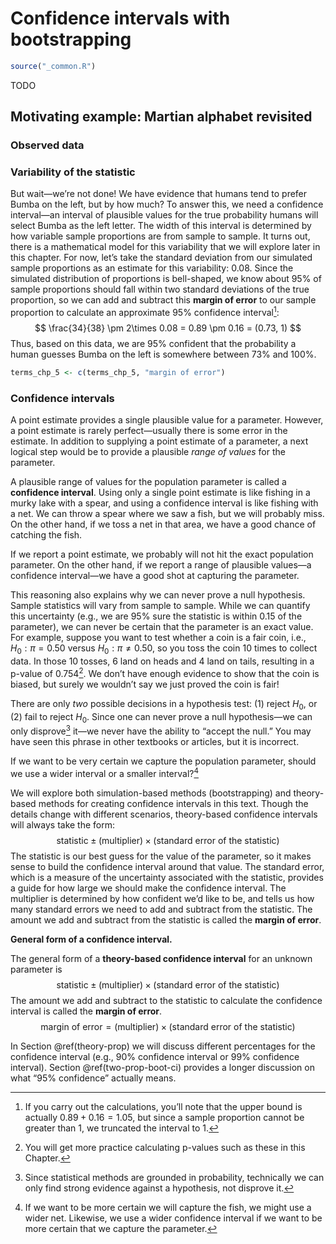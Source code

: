 # Confidence intervals with bootstrapping  {#foundations-bootstrapping}

```r
source("_common.R")
```

::: {.chapterintro}
TODO
:::

## Motivating example: Martian alphabet revisited

### Observed data


### Variability of the statistic

But wait---we're not done! We have evidence that humans tend to prefer Bumba on the left, but by how much? To answer this, we need a confidence interval---an interval of plausible values for the true probability humans will select Bumba as the left letter. The width of this interval is determined by how variable sample proportions are from sample to sample. It turns out, there is a mathematical model for this variability that we will explore later in this chapter. For now, let's take the standard deviation from our simulated sample proportions as an estimate for this variability: 0.08. Since the simulated distribution of proportions is bell-shaped, we know about 95% of sample proportions should fall within two standard deviations of the true proportion, so we can add and subtract this **margin of error**\index{margin of error} to our sample proportion to calculate an approximate 95% confidence interval[^05-inference-cat-5]: $$
\frac{34}{38} \pm 2\times 0.08 = 0.89 \pm 0.16 = (0.73, 1)
$$ Thus, based on this data, we are 95% confident that the probability a human guesses Bumba on the left is somewhere between 73% and 100%.

[^05-inference-cat-5]: If you carry out the calculations, you'll note that the upper bound is actually $0.89 + 0.16 = 1.05$, but since a sample proportion cannot be greater than 1, we truncated the interval to 1.

```r
terms_chp_5 <- c(terms_chp_5, "margin of error")
```


### Confidence intervals {#ConfidenceIntervals}

A point estimate provides a single plausible value for a parameter. However, a point estimate is rarely perfect---usually there is some error in the estimate. In addition to supplying a point estimate of a parameter, a next logical step would be to provide a plausible *range of values* for the parameter.

A plausible range of values for the population parameter is called a **confidence interval**. Using only a single point estimate is like fishing in a murky lake with a spear, and using a confidence interval is like fishing with a net. We can throw a spear where we saw a fish, but we will probably miss. On the other hand, if we toss a net in that area, we have a good chance of catching the fish.

If we report a point estimate, we probably will not hit the exact population parameter. On the other hand, if we report a range of plausible values---a confidence interval---we have a good shot at capturing the parameter.

This reasoning also explains why we can never prove a null hypothesis. Sample statistics will vary from sample to sample. While we can quantify this uncertainty (e.g., we are 95% sure the statistic is within 0.15 of the parameter), we can never be certain that the parameter is an exact value. For example, suppose you want to test whether a coin is a fair coin, i.e., $H_0: \pi = 0.50$ versus $H_0: \pi \neq 0.50$, so you toss the coin 10 times to collect data. In those 10 tosses, 6 land on heads and 4 land on tails, resulting in a p-value of 0.754[^05-inference-cat-10]. We don't have enough evidence to show that the coin is biased, but surely we wouldn't say we just proved the coin is fair!

[^05-inference-cat-10]: You will get more practice calculating p-values such as these in this Chapter.

::: importantbox
There are only *two* possible decisions in a hypothesis test: (1) reject $H_0$, or (2) fail to reject $H_0$. Since one can never prove a null hypothesis---we can only disprove[^05-inference-cat-11] it---we never have the ability to "accept the null." You may have seen this phrase in other textbooks or articles, but it is incorrect.
:::

[^05-inference-cat-11]: Since statistical methods are grounded in probability, technically we can only find strong evidence against a hypothesis, not disprove it.

::: guidedpractice
If we want to be very certain we capture the population parameter, should we use a wider interval or a smaller interval?[^05-inference-cat-12]
:::

[^05-inference-cat-12]: If we want to be more certain we will capture the fish, we might use a wider net. Likewise, we use a wider confidence interval if we want to be more certain that we capture the parameter.

We will explore both simulation-based methods (bootstrapping) and theory-based methods for creating confidence intervals in this text. Though the details change with different scenarios, theory-based confidence intervals will always take the form: $$
\mbox{statistic} \pm (\mbox{multiplier}) \times (\mbox{standard error of the statistic})
$$ The statistic is our best guess for the value of the parameter, so it makes sense to build the confidence interval around that value. The standard error, which is a measure of the uncertainty associated with the statistic, provides a guide for how large we should make the confidence interval. The multiplier is determined by how confident we'd like to be, and tells us how many standard errors we need to add and subtract from the statistic. The amount we add and subtract from the statistic is called the **margin of error**.

::: onebox
**General form of a confidence interval.**

The general form of a **theory-based confidence interval** for an unknown parameter is $$
\mbox{statistic} \pm (\mbox{multiplier}) \times (\mbox{standard error of the statistic})
$$ The amount we add and subtract to the statistic to calculate the confidence interval is called the **margin of error**. $$
\mbox{margin of error} = (\mbox{multiplier}) \times (\mbox{standard error of the statistic})
$$
:::

In Section \@ref(theory-prop) we will discuss different percentages for the confidence interval (e.g., 90% confidence interval or 99% confidence interval). Section \@ref(two-prop-boot-ci) provides a longer discussion on what "95% confidence" actually means.

